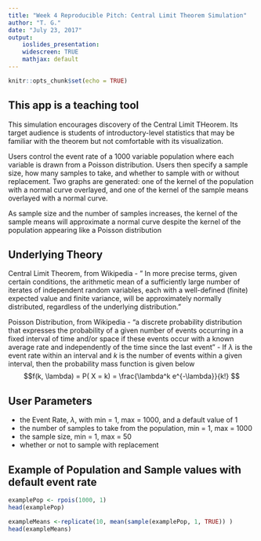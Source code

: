---
title: "Week 4 Reproducible Pitch: Central Limit Theorem Simulation"
author: "T. G."
date: "July 23, 2017"
output: 
    ioslides_presentation:
    widescreen: TRUE
    mathjax: default
---

```{r setup, include=FALSE}
knitr::opts_chunk$set(echo = TRUE)
```

## This app is a teaching tool

This simulation encourages discovery of the Central Limit THeorem. Its target audience is students of introductory-level statistics that may be familiar with the theorem but not comfortable with its visualization.

Users control the event rate of a 1000 variable population where each variable is drawn from a Poisson distribution. Users then specify a sample size, how many samples to take, and whether to sample with or without replacement. Two graphs are generated: one of the kernel of the population with a normal curve overlayed, and one of the kernel of the sample means overlayed with a normal curve.

As sample size and the number of samples increases, the kernel of the sample means will approximate a normal curve despite the kernel of the population appearing like a Poisson distribution

## Underlying Theory

Central Limit Theorem, from Wikipedia
- " In more precise terms, given certain conditions, the arithmetic mean of a sufficiently large number of iterates of independent random variables, each with a well-defined (finite) expected value and finite variance, will be approximately normally distributed, regardless of the underlying distribution."

Poisson Distribution, from Wikipedia
- "a discrete probability distribution that expresses the probability of a given number of events occurring in a fixed interval of time and/or space if these events occur with a known average rate and independently of the time since the last event"
- If $\lambda$ is the event rate within an interval and $k$ is the number of events within a given interval, then the probability mass function is given below
 $$f(k, \lambda) = P( X = k) = \frac{\lambda^k e^{-\lambda}}{k!} $$

## User Parameters

- the Event Rate, $\lambda$, with min = 1, max = 1000, and a default value of 1
- the number of samples to take from the population, min = 1, max = 1000
- the sample size, min = 1, max = 50
- whether or not to sample with replacement

## Example of Population and Sample values with default event rate 

```{r }
examplePop <- rpois(1000, 1)
head(examplePop)

exampleMeans <-replicate(10, mean(sample(examplePop, 1, TRUE)) )
head(exampleMeans)

```

